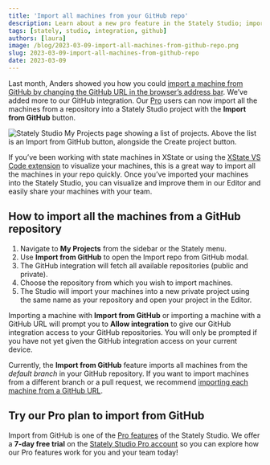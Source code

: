 ```yaml
---
title: 'Import all machines from your GitHub repo'
description: Learn about a new pro feature in the Stately Studio; importing all your machines from a GitHub repo.
tags: [stately, studio, integration, github]
authors: [laura]
image: /blog/2023-03-09-import-all-machines-from-github-repo.png
slug: 2023-03-09-import-all-machines-from-github-repo
date: 2023-03-09
---
```


Last month, Anders showed you how you could [import a machine from GitHub by changing the GitHub URL in the browser’s address bar](/blog/2023-02-06-github-import-machines/index.mdx). We’ve added more to our GitHub integration. Our [Pro](https://stately.ai/pricing) users can now import all the machines from a repository into a Stately Studio project with the **Import from GitHub** button.

<!--truncate-->

![Stately Studio My Projects page showing a list of projects. Above the list is an Import from GitHub button, alongside the Create project button.](2023-03-09-import-all-machines-from-github-repo-button.png)

If you’ve been working with state machines in XState or using the [XState VS Code extension](https://marketplace.visualstudio.com/items?itemName=statelyai.stately-vscode) to visualize your machines, this is a great way to import all the machines in your repo quickly. Once you’ve imported your machines into the Stately Studio, you can visualize and improve them in our Editor and easily share your machines with your team.

## How to import all the machines from a GitHub repository

1. Navigate to **My Projects** from the sidebar or the Stately menu.
2. Use **Import from GitHub** to open the Import repo from GitHub modal.
3. The GitHub integration will fetch all available repositories (public and private).
4. Choose the repository from which you wish to import machines.
5. The Studio will import your machines into a new private project using the same name as your repository and open your project in the Editor.

Importing a machine with **Import from GitHub** or importing a machine with a GitHub URL will prompt you to **Allow integration** to give our GitHub integration access to your GitHub repositories. You will only be prompted if you have not yet given the GitHub integration access on your current device.

Currently, the **Import from GitHub** feature imports all machines from the _default branch_ in your GitHub repository. If you want to import machines from a different branch or a pull request, we recommend [importing each machine from a GitHub URL](/blog/2023-02-06-github-import-machines/index.mdx).

## Try our Pro plan to import from GitHub

Import from GitHub is one of the [Pro features](https://stately.ai/docs/studio-pro-plan) of the Stately Studio. We offer a **7-day free trial** on the [Stately Studio Pro account](https://stately.ai/pricing) so you can explore how our Pro features work for you and your team today!
